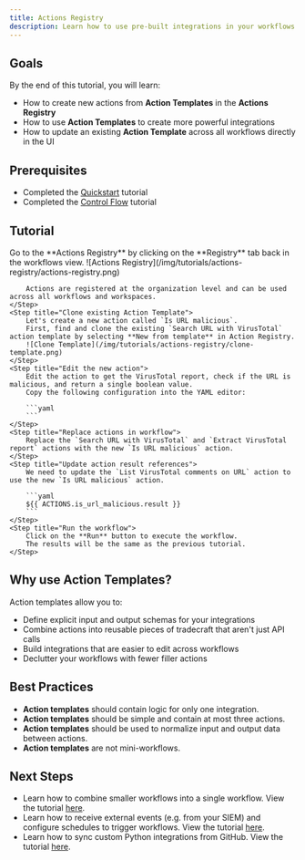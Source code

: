 ```yaml
---
title: Actions Registry
description: Learn how to use pre-built integrations in your workflows.
---
```


## Goals

By the end of this tutorial, you will learn:

- How to create new actions from **Action Templates** in the **Actions Registry**
- How to use **Action Templates** to create more powerful integrations
- How to update an existing **Action Template** across all workflows directly in the UI

## Prerequisites

- Completed the [Quickstart](/tutorials/quickstart) tutorial
- Completed the [Control Flow](/tutorials/control-flow) tutorial

## Tutorial

<Steps>
    <Step title="Check out the Actions Registry">
        Go to the **Actions Registry** by clicking on the **Registry** tab back in the workflows view.
        ![Actions Registry](/img/tutorials/actions-registry/actions-registry.png)

        Actions are registered at the organization level and can be used across all workflows and workspaces.
    </Step>
    <Step title="Clone existing Action Template">
        Let's create a new action called `Is URL malicious`.
        First, find and clone the existing `Search URL with VirusTotal` action template by selecting **New from template** in Action Registry.
        ![Clone Template](/img/tutorials/actions-registry/clone-template.png)
    </Step>
    <Step title="Edit the new action">
        Edit the action to get the VirusTotal report, check if the URL is malicious, and return a single boolean value.
        Copy the following configuration into the YAML editor:

        ```yaml
        ```
    </Step>
    <Step title="Replace actions in workflow">
        Replace the `Search URL with VirusTotal` and `Extract VirusTotal report` actions with the new `Is URL malicious` action.
    </Step>
    <Step title="Update action result references">
        We need to update the `List VirusTotal comments on URL` action to use the new `Is URL malicious` action.

        ```yaml
        ${{ ACTIONS.is_url_malicious.result }}
        ```
    </Step>
    <Step title="Run the workflow">
        Click on the **Run** button to execute the workflow.
        The results will be the same as the previous tutorial.
    </Step>
</Steps>

## Why use Action Templates?

Action templates allow you to:

- Define explicit input and output schemas for your integrations
- Combine actions into reusable pieces of tradecraft that aren't just API calls
- Build integrations that are easier to edit across workflows
- Declutter your workflows with fewer filler actions

## Best Practices

- **Action templates** should contain logic for only one integration.
- **Action templates** should be simple and contain at most three actions.
- **Action templates** should be used to normalize input and output data between actions.
- **Action templates** are not mini-workflows.

## Next Steps

- Learn how to combine smaller workflows into a single workflow. View the tutorial [here](/tutorials/4-child-workflows).
- Learn how to receive external events (e.g. from your SIEM) and configure schedules to trigger workflows. View the tutorial [here](/tutorials/5-triggers).
- Learn how to sync custom Python integrations from GitHub. View the tutorial [here](/tutorials/6-custom-integrations).
